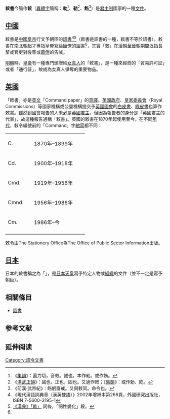 '''敕書'''今簡作'''敕'''（[[異體字|異體字]]簡稱：'''勅'''<ref>《[[集韻|集韻]]》：蓄力切，音敕。誡也。本作勑。或作飭。</ref>、'''勑'''<ref>《[[洪武正韻|洪武正韻]]》：誡也，正也，固也。又通作敕；《[[集韻|集韻]]》：或作勅、飭。</ref>、'''飭'''<ref>《前漢‧武帝紀》：飭躬齋戒。又與敕同。命令也。</ref>）是[[君主制|君主制]]國家的一種[[文件|文件]]。

==[[中國|中國]]==
敕書是[[中國皇帝|中國皇帝]]行文予朝臣的[[詔書|詔書]]<ref>《現代漢語詞典章（漢英雙語）》2002年增補本第266頁，外國研究出版社，ISBN 7-5600-3195-1</ref><ref name="漢典">[http://zdic.net/zd/zi/ZdicE6Zdic95Zdic95.htm 《漢典》「敕」] {{webarchive|url=https://web.archive.org/web/20080406094912/http://www.zdic.net/zd/zi/ZdicE6Zdic95Zdic95.htm |date=2008-04-06 }}詞條，「詞性變化」段。</ref>（敕書是詔書的一種，敕書不等於詔書）。敕書在[[南北朝|南北朝]]起才專指皇帝寫給臣僚的詔書<ref name="漢典"/>，其實「敕」在[[漢朝|漢朝]]至[[晉朝|晉朝]]期間泛指長輩或官吏對後輩或[[幕僚|幕僚]]的告誡。

[[明朝|明朝]]時，[[皇帝|皇帝]]有一種專門頒贈給[[女真人|女真人]]的「敕書」，是一種來經商的「貿易許可証」或者「通行証」，故成為女真人爭奪的重要物品。

==[[英國|英國]]==
「敕書」亦是[[英文|英文]]「Command paper」的[[意譯|意譯]]。[[英國政府|英國政府]]、[[皇家委員會|皇家委員會]]（Royal Commissions）等國家機構或公營機構提交予[[英國國會|英國國會]]的[[白皮書|白皮書]]、[[綠皮書|綠皮書]]也算作敕書。雖然到國會報告的人未必是[[英國君主|英國君主]]，但因為報告者的身分是「英國君主的代表」，故這種報告通稱「敕書」。英國的敕書在1870年起使用至今。在不同[[年代|年代]]，敕令編號前的「Command」字[[縮寫|縮寫]]都不同：
{|
|-
| width=10%| C. || width=40% | 1870年–1899年
|-
| Cd. || 1900年–1918年
|-
| Cmd. || 1919年–1956年
|-
| Cmnd. || 1956年–1986年
|-
| Cm. || 1986年–今
|-
|}
敕令由The Stationery Office為The Office of Public Sector Information出版。

==[[日本|日本]]==
{{japanese|japanese=勅書|kana=ちょくしょ|romaji=Choku Sho}}
日本的敕書稱之為「{{lang|ja|勅書}}」，是[[日本天皇|日本天皇]]寫予特定人物或[[組織|組織]]的文件（並不一定是寫予朝臣）。

==相關條目==
*[[詔書|詔書]]

== 参考文献 ==
{{Reflist}}

== 延伸阅读 ==
{{Wikisource further reading}}

[[Category:詔令文書|Category:詔令文書]]

{{史書小作品}}